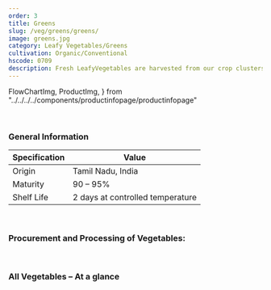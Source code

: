 ```yaml
---
order: 3
title: Greens
slug: /veg/greens/greens/
image: greens.jpg
category: Leafy Vegetables/Greens
cultivation: Organic/Conventional
hscode: 0709
description: Fresh LeafyVegetables are harvested from our crop clusterson a daily basis, processed and then distributed to domestic as well as international buyers.Our Supply chain is demand driven and helps in reducing the transit time from farm to table. This ensures freshness and reduces post-harvest loss.
---
```


  FlowChartImg,
  ProductImg,
} from "../../../../components/productinfopage/productinfopage"

<Head title={props.pageContext.frontmatter.title} />
<Container>
  <Wrapper topmargin bottommargin topmarginmobile>
    <Productinfopage
      title={props.pageContext.frontmatter.title}
      description={props.pageContext.frontmatter.description}
      cultivation={props.pageContext.frontmatter.cultivation}
      hscode={props.pageContext.frontmatter.hscode}
      category={props.pageContext.frontmatter.category}
      imgageprop={AvailabilityChart}
    />

<br />

### General Information

| Specification | Value                            |
| ------------- | -------------------------------- |
| Origin        | Tamil Nadu, India                |
| Maturity      | 90 – 95%                         |
| Shelf Life    | 2 days at controlled temperature |

<br />

### Procurement and Processing of Vegetables:

<FlowChartImg src={FlowChart} alt="product photo" />

<br />

### All Vegetables – At a glance

  <ProductlistSub/>
  </Wrapper>
</Container>
